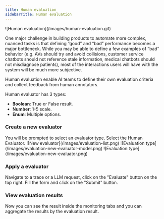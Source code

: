 ```yaml
---
title: Human evaluation
sidebarTitle: Human evaluation
---
```

<Frame>
![Human evaluation](/images/human-evaluation.gif)
</Frame>

One major challenge in building products to automate more complex, nuanced tasks is that defining “good” and “bad” performance becomes a major bottleneck. While you may be able to define a few examples of “bad” behavior (e.g. AVs should try and avoid collisions, customer service chatbots should not reference stale information, medical chatbots should not misdiagnose patients), most of the interactions users will have with the system will be much more subjective. 

Human evaluation enable AI teams to define their own evaluation criteria and collect feedback from human annotators.

Human evaluator has 3 types:
- **Boolean**: True or False result.
- **Number**: 1-5 scale. 
- **Enum**: Multiple options.

### Create a new evaluator
<Steps>
<Step title="Navigate to the Evaluators tab and click on the 'New evaluator' button">
    You will be prompted to select an evaluator type. Select the Human Evaluator.
    <Frame>
    ![New evaluator](/images/evaluation-list.png)
    </Frame>
</Step>
<Step title="Name the evaluator and select the evaluator type">
    <Frame>
    ![Evaluation type](/images/evaluation-new-evaluator-model.png)
    </Frame>
</Step>
<Step title="Click on the 'Create' button"></Step>
    <Frame>
    ![Evaluation type](/images/evaluation-new-evaluator.png)
    </Frame>
</Steps>

### Apply a evaluator
Navigate to a trace or a LLM request, click on the "Evaluate" button on the top right. Fill the form and click on the "Submit" button.

### View evaluation results
Now you can see the result inside the monitoring tabs and you can aggregate the results by the evaluation result.